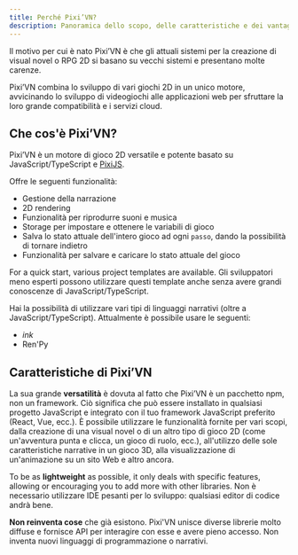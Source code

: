 ```yaml
---
title: Perché Pixi’VN?
description: Panoramica dello scopo, delle caratteristiche e dei vantaggi di Pixi'VN come motore di gioco 2D moderno e flessibile.
---
```


Il motivo per cui è nato Pixi’VN è che gli attuali sistemi per la creazione di visual novel o RPG 2D si basano su vecchi sistemi e presentano molte carenze.

Pixi’VN combina lo sviluppo di vari giochi 2D in un unico motore, avvicinando lo sviluppo di videogiochi alle applicazioni web per sfruttare la loro grande compatibilità e i servizi cloud.

## Che cos'è Pixi’VN?

Pixi’VN è un motore di gioco 2D versatile e potente basato su JavaScript/TypeScript e [PixiJS](https://pixijs.com/).

Offre le seguenti funzionalità:

- Gestione della narrazione
- 2D rendering
- Funzionalità per riprodurre suoni e musica
- Storage per impostare e ottenere le variabili di gioco
- Salva lo stato attuale dell'intero gioco ad ogni `passo`, dando la possibilità di tornare indietro
- Funzionalità per salvare e caricare lo stato attuale del gioco

For a quick start, various <DynamicLink href="/start#project-initialization">project templates</DynamicLink> are available. Gli sviluppatori meno esperti possono utilizzare questi template anche senza avere grandi conoscenze di JavaScript/TypeScript.

Hai la possibilità di utilizzare vari tipi di linguaggi narrativi (oltre a JavaScript/TypeScript). Attualmente è possibile usare le seguenti:

- <DynamicLink href="/ink">*ink*</DynamicLink>
- <DynamicLink href="/renpy">Ren'Py</DynamicLink>

## Caratteristiche di Pixi’VN

La sua grande **versatilità** è dovuta al fatto che Pixi’VN è un pacchetto npm, non un framework. Ciò significa che può essere installato in qualsiasi progetto JavaScript e integrato con il tuo framework JavaScript preferito (React, Vue, ecc.).
È possibile utilizzare le funzionalità fornite per vari scopi, dalla creazione di una visual novel o di un altro tipo di gioco 2D (come un'avventura punta e clicca, un gioco di ruolo, ecc.), all'utilizzo delle sole caratteristiche narrative in un gioco 3D, alla visualizzazione di un'animazione su un sito Web e altro ancora.

To be as **lightweight** as possible, it only deals with specific features, allowing or encouraging you to add more with other libraries. Non è necessario utilizzare IDE pesanti per lo sviluppo: qualsiasi editor di codice andrà bene.

**Non reinventa cose** che già esistono. Pixi'VN unisce diverse librerie molto diffuse e fornisce API per interagire con esse e avere pieno accesso. Non inventa nuovi linguaggi di programmazione o narrativi.
